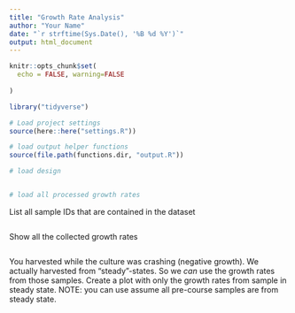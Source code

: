 ```yaml
---
title: "Growth Rate Analysis"
author: "Your Name"
date: "`r strftime(Sys.Date(), '%B %d %Y')`"
output: html_document
---
```


```r
knitr::opts_chunk$set(
  echo = FALSE, warning=FALSE
  
)

library("tidyverse")
```

```r
# Load project settings
source(here::here("settings.R"))

# load output helper functions
source(file.path(functions.dir, "output.R"))

# load design


# load all processed growth rates

```
List all sample IDs that are contained in the dataset

```r

```

Show all the collected growth rates

```r

```

You harvested while the culture was crashing (negative growth). We actually harvested from "steady"-states. So we *can* use the growth rates from those samples. Create a plot with only the growth rates from sample in steady state.
NOTE: you can use assume all pre-course samples are from steady state.

```r

```
